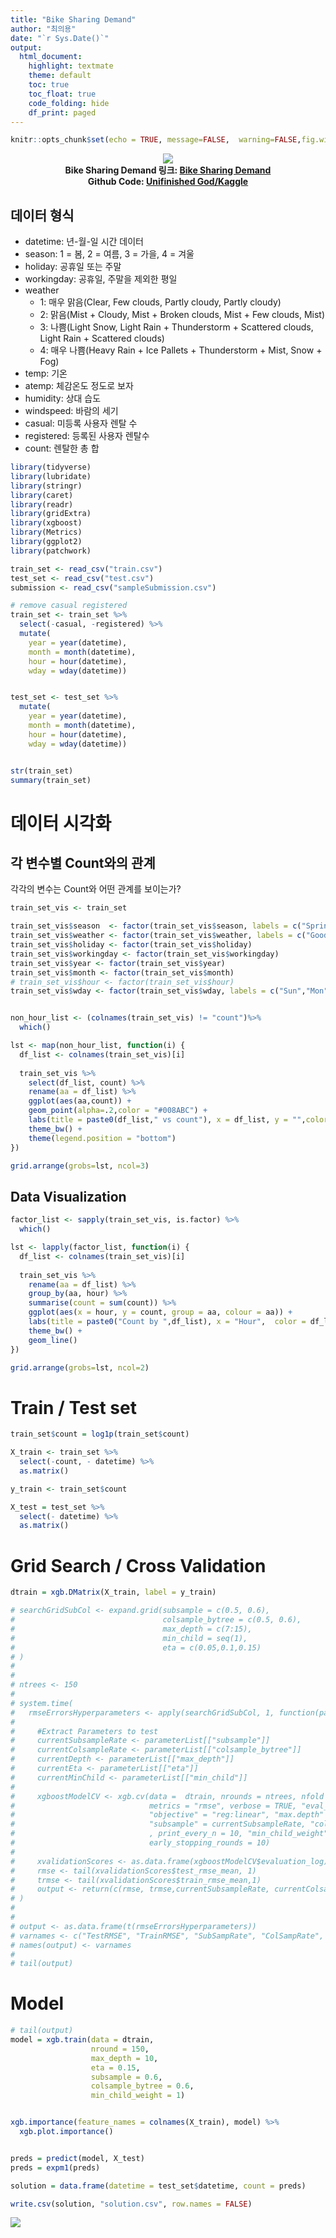 ```yaml
---
title: "Bike Sharing Demand"
author: "최의용"
date: "`r Sys.Date()`"
output: 
  html_document:
    highlight: textmate
    theme: default
    toc: true
    toc_float: true
    code_folding: hide
    df_print: paged
---
```


```r
knitr::opts_chunk$set(echo = TRUE, message=FALSE,  warning=FALSE,fig.width=10, fig.height = 8)
```

<p align="center">
  <img src="https://storage.googleapis.com/kaggle-competitions/kaggle/3948/media/bikes.png"><br>
    <b>Bike Sharing Demand 링크: [Bike Sharing Demand](https://www.kaggle.com/c/bike-sharing-demand)</b><br>
  <b>Github Code: [Unifinished God/Kaggle](https://github.com/Unfinishedgod/Kaggle/blob/master/Bike_Sharing_Demand/Bike_Sharing_Demand.Rmd)</b><br>
</p>



## 데이터 형식 
- datetime: 년-월-일 시간 데이터
- season:  1 = 봄, 2 = 여름, 3 = 가을, 4 = 겨울 
- holiday: 공휴일 또는 주말
- workingday: 공휴일, 주말을 제외한 평일
- weather 
  - 1: 매우 맑음(Clear, Few clouds, Partly cloudy, Partly cloudy)
  - 2: 맑음(Mist + Cloudy, Mist + Broken clouds, Mist + Few clouds, Mist)
  - 3: 나쁨(Light Snow, Light Rain + Thunderstorm + Scattered clouds, Light Rain + Scattered clouds)
  - 4: 매우 나쁨(Heavy Rain + Ice Pallets + Thunderstorm + Mist, Snow + Fog)
- temp: 기온
- atemp: 체감온도 정도로 보자
- humidity: 상대 습도
- windspeed: 바람의 세기
- casual: 미등록 사용자 렌탈 수 
- registered: 등록된 사용자 렌탈수 
- count: 렌탈한 총 합

```r
library(tidyverse)
library(lubridate)
library(stringr)
library(caret)
library(readr)
library(gridExtra)
library(xgboost)
library(Metrics)
library(ggplot2)
library(patchwork)

train_set <- read_csv("train.csv")
test_set <- read_csv("test.csv")
submission <- read_csv("sampleSubmission.csv")

# remove casual registered
train_set <- train_set %>% 
  select(-casual, -registered) %>%  
  mutate(
    year = year(datetime),
    month = month(datetime),
    hour = hour(datetime),
    wday = wday(datetime))


test_set <- test_set %>% 
  mutate(
    year = year(datetime),
    month = month(datetime),
    hour = hour(datetime),
    wday = wday(datetime))


str(train_set)
summary(train_set)
```


# 데이터 시각화

## 각 변수별 Count와의 관계

각각의 변수는 Count와 어떤 관계를 보이는가?

```r
train_set_vis <- train_set

train_set_vis$season  <- factor(train_set_vis$season, labels = c("Spring", "Summer", "Fall", "Winter"))
train_set_vis$weather <- factor(train_set_vis$weather, labels = c("Good", "Normal", "Bad", "Very Bad"))
train_set_vis$holiday <- factor(train_set_vis$holiday)
train_set_vis$workingday <- factor(train_set_vis$workingday)
train_set_vis$year <- factor(train_set_vis$year)
train_set_vis$month <- factor(train_set_vis$month)
# train_set_vis$hour <- factor(train_set_vis$hour)
train_set_vis$wday <- factor(train_set_vis$wday, labels = c("Sun","Mon", "Tue","Wed","Thu","Fir","Sat"))


non_hour_list <- (colnames(train_set_vis) != "count")%>% 
  which()

lst <- map(non_hour_list, function(i) {
  df_list <- colnames(train_set_vis)[i]
  
  train_set_vis %>% 
    select(df_list, count) %>% 
    rename(aa = df_list) %>% 
    ggplot(aes(aa,count)) +
    geom_point(alpha=.2,color = "#008ABC") +
    labs(title = paste0(df_list," vs count"), x = df_list, y = "",color=df_list) +
    theme_bw() +  
    theme(legend.position = "bottom")
})

grid.arrange(grobs=lst, ncol=3)
```

## Data Visualization

```r
factor_list <- sapply(train_set_vis, is.factor) %>% 
  which()

lst <- lapply(factor_list, function(i) {
  df_list <- colnames(train_set_vis)[i]
  
  train_set_vis %>% 
    rename(aa = df_list) %>% 
    group_by(aa, hour) %>% 
    summarise(count = sum(count)) %>% 
    ggplot(aes(x = hour, y = count, group = aa, colour = aa)) +
    labs(title = paste0("Count by ",df_list), x = "Hour",  color = df_list) + 
    theme_bw() +
    geom_line()
})

grid.arrange(grobs=lst, ncol=2)
```


# Train / Test set

```r
train_set$count = log1p(train_set$count)

X_train <- train_set %>%
  select(-count, - datetime) %>%
  as.matrix()

y_train <- train_set$count

X_test = test_set %>% 
  select(- datetime) %>% 
  as.matrix()
```

# Grid Search / Cross Validation

```r
dtrain = xgb.DMatrix(X_train, label = y_train)

# searchGridSubCol <- expand.grid(subsample = c(0.5, 0.6),
#                                 colsample_bytree = c(0.5, 0.6),
#                                 max_depth = c(7:15),
#                                 min_child = seq(1),
#                                 eta = c(0.05,0.1,0.15)
# )
# 
# 
# ntrees <- 150
# 
# system.time(
#   rmseErrorsHyperparameters <- apply(searchGridSubCol, 1, function(parameterList){
# 
#     #Extract Parameters to test
#     currentSubsampleRate <- parameterList[["subsample"]]
#     currentColsampleRate <- parameterList[["colsample_bytree"]]
#     currentDepth <- parameterList[["max_depth"]]
#     currentEta <- parameterList[["eta"]]
#     currentMinChild <- parameterList[["min_child"]]
# 
#     xgboostModelCV <- xgb.cv(data =  dtrain, nrounds = ntrees, nfold = 5, showsd = TRUE,
#                              metrics = "rmse", verbose = TRUE, "eval_metric" = "rmse",
#                              "objective" = "reg:linear", "max.depth" = currentDepth, "eta" = currentEta,
#                              "subsample" = currentSubsampleRate, "colsample_bytree" = currentColsampleRate
#                              , print_every_n = 10, "min_child_weight" = currentMinChild, booster = "gbtree",
#                              early_stopping_rounds = 10)
# 
#     xvalidationScores <- as.data.frame(xgboostModelCV$evaluation_log)
#     rmse <- tail(xvalidationScores$test_rmse_mean, 1)
#     trmse <- tail(xvalidationScores$train_rmse_mean,1)
#     output <- return(c(rmse, trmse,currentSubsampleRate, currentColsampleRate, currentDepth, currentEta, currentMinChild))})
# )
# 
# 
# output <- as.data.frame(t(rmseErrorsHyperparameters))
# varnames <- c("TestRMSE", "TrainRMSE", "SubSampRate", "ColSampRate", "Depth", "eta", "currentMinChild")
# names(output) <- varnames
# 
# tail(output)
```

# Model  

```r
# tail(output)
model = xgb.train(data = dtrain, 
                  nround = 150, 
                  max_depth = 10, 
                  eta = 0.15, 
                  subsample = 0.6,
                  colsample_bytree = 0.6,
                  min_child_weight = 1)


xgb.importance(feature_names = colnames(X_train), model) %>% 
  xgb.plot.importance()


preds = predict(model, X_test)
preds = expm1(preds)

solution = data.frame(datetime = test_set$datetime, count = preds)

write.csv(solution, "solution.csv", row.names = FALSE)
```


![](bike_sharing_score.png)
